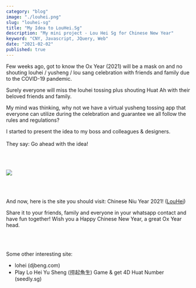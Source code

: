 ```yaml
---
category: "blog"
image: "./louhei.png"
slug: "louhei-sg"
title: "My Idea to LouHei.Sg"
description: "My mini project - Lou Hei Sg for Chinese New Year"
keyword: "CNY, Javascript, JQuery, Web"
date: "2021-02-02"
published: true
---
```


Few weeks ago, got to know the Ox Year (2021) will be a mask on and no shouting louhei / yusheng / lou sang celebration with friends and family due to the COVID-19 pandemic.

Surely everyone will miss the louhei tossing plus shouting Huat Ah with their beloved friends and family.

My mind was thinking, why not we have a virtual yusheng tossing app that everyone can utilize during the celebration and guarantee we all follow the rules and regulations?

I started to present the idea to my boss and colleagues & designers.
<br/><br/>
They say: Go ahead with the idea!

<br/><br/>

<img src="https://media.giphy.com/media/ivDbyCppBDxa40cmts/giphy.gif" style="margin: 0 auto;" />

<br/><br/>

And now, here is the site you should visit: Chinese Niu Year 2021! ([LouHei](https://www.louhei.sg/))

Share it to your friends, family and everyone in your whatsapp contact and have fun together!
Wish you a Happy Chinese New Year, a great Ox Year head.

<br/>
<br/>

Some other interesting site:

- lohei (djbeng.com)
- Play Lo Hei Yu Sheng (捞起魚生) Game & get 4D Huat Number (seedly.sg)